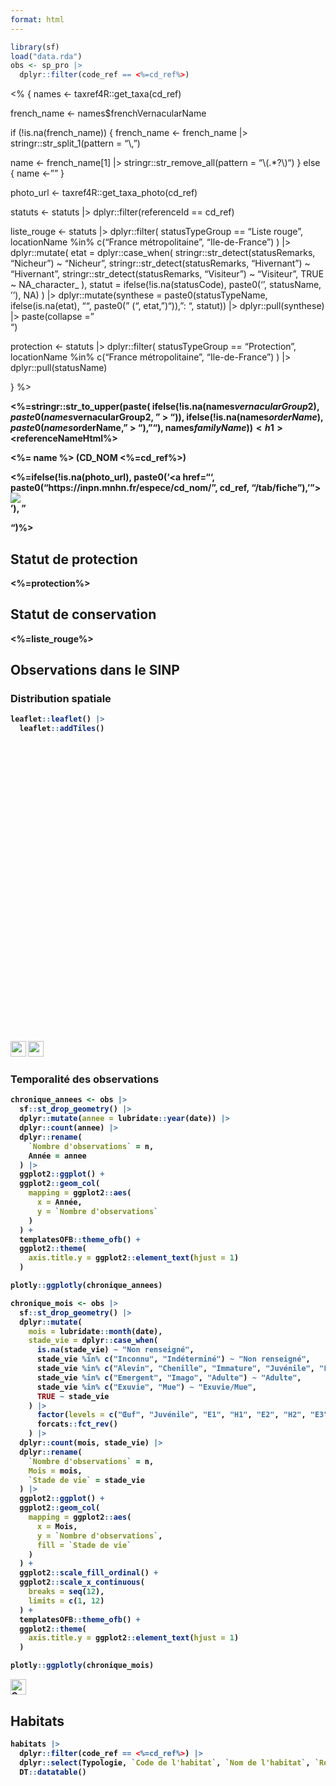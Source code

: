 ```yaml
---
format: html
---
```


```r
library(sf)
load("data.rda") 
obs <- sp_pro |> 
  dplyr::filter(code_ref == <%=cd_ref%>)
```

<% { 
names <- taxref4R::get_taxa(cd_ref)

french_name <- names$frenchVernacularName

if (!is.na(french_name)) { french_name <- french_name |> stringr::str_split_1(pattern = "\\,")

name <- french_name[1] |> stringr::str_remove_all(pattern = "\\(.*?\\)") } else { name <-"" }

photo_url <- taxref4R::get_taxa_photo(cd_ref)

statuts <- statuts |> dplyr::filter(referenceId == cd_ref)

liste_rouge <- statuts |> dplyr::filter( statusTypeGroup == "Liste rouge", locationName %in% c("France métropolitaine", "Ile-de-France") ) |> dplyr::mutate( etat = dplyr::case_when( stringr::str_detect(statusRemarks, "Nicheur") ~ "Nicheur", stringr::str_detect(statusRemarks, "Hivernant") ~ "Hivernant", stringr::str_detect(statusRemarks, "Visiteur") ~ "Visiteur", TRUE ~ NA_character_ ), statut = ifelse(!is.na(statusCode), paste0('[', statusName, ']{style="background-color: ', couleurs_uicn[statusCode], '; color: ', couleurs_uicn_font[statusCode], ';"}'), NA) ) |> dplyr::mutate(synthese = paste0(statusTypeName, ifelse(is.na(etat), "", paste0(" (", etat,")")),": ", statut)) |> dplyr::pull(synthese) |> paste(collapse ="<br>")

protection <- statuts |> dplyr::filter( statusTypeGroup == "Protection", locationName %in% c("France métropolitaine", "Ile-de-France") ) |> dplyr::pull(statusName)

} %>

<b><%=stringr::str_to_upper(paste(
  ifelse(!is.na(names$vernacularGroup2), paste0(names$vernacularGroup2, " > ")),
  ifelse(!is.na(names$orderName), paste0(names$orderName, " > "), ""),
  names$familyName
))%></b>
<h1><%=names$referenceNameHtml%></h1>

<b><%= name %> (CD_NOM <%=cd_ref%>)</b>

<%=ifelse(!is.na(photo_url), paste0('<a href="', paste0("https://inpn.mnhn.fr/espece/cd_nom/", cd_ref, "/tab/fiche"),'"><img src="', photo_url, '" style="display: flex; max-width: 100%; max-height: 450px;"/></a>'), "

<div>

</div>

")%>

<h2>Statut de protection</h2>

<%=protection%>

<h2>Statut de conservation</h2>

<%=liste_rouge%>

<h2>Observations dans le SINP</h2>

<h3>Distribution spatiale</h3>

```r
leaflet::leaflet() |> 
  leaflet::addTiles()
```


<div class="cell">

  <div class="cell-output-display">
  
  <div class="leaflet html-widget html-fill-item" id="htmlwidget-39265a46cb2e687622d6" style="width:100%;height:464px;"></div>
  
  <script>
  // Initialisation de la carte Leaflet
    var map = L.map('htmlwidget-39265a46cb2e687622d6').setView([48.8566, 2.3522], 8); // Coordonnées centrées sur l'Île-de-France
    
  // Ajout des tuiles OpenStreetMap
    L.tileLayer('https://{s}.tile.openstreetmap.org/{z}/{x}/{y}.png', {
      attribution: '&copy; <a href="https://openstreetmap.org/copyright/">OpenStreetMap</a>, <a href="https://opendatacommons.org/licenses/odbl/">ODbL</a>',
      maxZoom: 18
    }).addTo(map);
    
      // Chargement du fichier GeoJSON avec les limites de l'Île-de-France
    fetch('limites_idf.geojson') // Remplacez par le bon chemin d'accès
      .then(response => response.json())
      .then(data => {
          // Appliquer le style aux polygones
          L.geoJSON(data, {
              style: function(feature) {
                  return {
                      color: "black", // Couleur des bordures
                      weight: 1,      // Épaisseur des bordures
                      fillColor: null, // Pas de couleur de remplissage
                      fillOpacity: 0   // Opacité de remplissage à 0 pour être transparent
                  };
              }
          }).addTo(map);
          // Ajuster la vue de la carte pour couvrir tous les polygones
          map.fitBounds(geojsonLayer.getBounds());
      })
      .catch(error => console.error('Erreur lors du chargement des limites de l\'Île-de-France :', error));
      
    fetch('obs_<%=cd_ref%>.geojson')
    .then(response => response.json())
    .then(data => {
      // Ajouter les points filtrés à la carte avec un style de point
      L.geoJSON(data, {
        pointToLayer: function(feature, latlng) {
          return L.circleMarker(latlng, {
            radius: 5,         // Taille du marqueur
            color: "blue",     // Couleur de bordure
            fillColor: "blue", // Couleur de remplissage
            fillOpacity: 0.8   // Opacité du remplissage
          });
        }
      }).addTo(map);
    })
    .catch(error => console.error("Erreur lors du chargement des points : ", error));
    
  </script>
    
  </div>
  
</div>

<a href="https://inpn.mnhn.fr/espece/cd_nom/<%=cd_ref%>/tab/carte" target="_blank" title="Observations de l'espèces das l'INPN"><img src="logo_inpn.png" height="25"/></a> <a href="https://geonature.arb-idf.fr/atlas/espece/<%=cd_ref%>" target="_blank" title="Observations de l'espèce dans Géonat'IdF"><img src="logo_geonatidf.png" height="25"/></a>

<h3>

Temporalité des observations

</h2>

```r
chronique_annees <- obs |> 
  sf::st_drop_geometry() |> 
  dplyr::mutate(annee = lubridate::year(date)) |> 
  dplyr::count(annee) |> 
  dplyr::rename(
    `Nombre d'observations` = n,
    Année = annee
  ) |> 
  ggplot2::ggplot() +
  ggplot2::geom_col(
    mapping = ggplot2::aes(
      x = Année,
      y = `Nombre d'observations`
    )
  ) +
  templatesOFB::theme_ofb() +
  ggplot2::theme(
    axis.title.y = ggplot2::element_text(hjust = 1)
  )

plotly::ggplotly(chronique_annees)
```

```r
chronique_mois <- obs |> 
  sf::st_drop_geometry() |> 
  dplyr::mutate(
    mois = lubridate::month(date),
    stade_vie = dplyr::case_when(
      is.na(stade_vie) ~ "Non renseigné",
      stade_vie %in% c("Inconnu", "Indéterminé") ~ "Non renseigné",
      stade_vie %in% c("Alevin", "Chenille", "Immature", "Juvénile", "Larve", "Poussin") ~ "Juvénile",
      stade_vie %in% c("Emergent", "Imago", "Adulte") ~ "Adulte",
      stade_vie %in% c("Exuvie", "Mue") ~ "Exuvie/Mue",
      TRUE ~ stade_vie
    ) |> 
      factor(levels = c("Œuf", "Juvénile", "E1", "H1", "E2", "H2", "E3", "H3", "E4", "H4", "E5", "H5", "Adulte", "Non renseigné")) |> 
      forcats::fct_rev()
    ) |>
  dplyr::count(mois, stade_vie) |> 
  dplyr::rename(
    `Nombre d'observations` = n,
    Mois = mois,
    `Stade de vie` = stade_vie
  ) |> 
  ggplot2::ggplot() +
  ggplot2::geom_col(
    mapping = ggplot2::aes(
      x = Mois,
      y = `Nombre d'observations`,
      fill = `Stade de vie`
    )
  ) +
  ggplot2::scale_fill_ordinal() +
  ggplot2::scale_x_continuous(
    breaks = seq(12),
    limits = c(1, 12)
  ) +
  templatesOFB::theme_ofb() +
  ggplot2::theme(
    axis.title.y = ggplot2::element_text(hjust = 1)
  )

plotly::ggplotly(chronique_mois)
```

<a href="https://inpn.mnhn.fr/espece/cd_nom/<%=cd_ref%> /tab/valorisation?lg=fr" target="_blank"><img src="logo_inpn.png" title="Synthèse nationale sur l&apos;INPN" height="25"/></a>

<h2>Habitats</h2>

```r
habitats |> 
  dplyr::filter(code_ref == <%=cd_ref%>) |> 
  dplyr::select(Typologie, `Code de l'habitat`, `Nom de l'habitat`, `Relation avec l'habitat`, Condition, Remarque) |> 
  DT::datatable()
```
